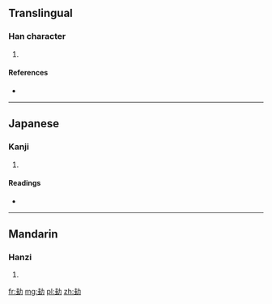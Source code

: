 ==Translingual==

===Han character===
{{Han char|rn=19|rad=力|as=06|sn=8|four=|canj=土土大尸 (GGKS), X土土大尸 (XGGKS)}}

# {{defn|Han|sort=力06}}

====References====
* {{Han ref|kx=0147.110|dkj=02333|hdz=10369.100|uh=52B8|ud=21176}}

----

==Japanese==

===Kanji===
{{ja-kanji|grade=|rs=力06}}

# {{defn|lang=ja|sort=力06}}

====Readings====
* {{ja-readings|on=[[あい]] (ai), [[あ]] (a)|kun=[[せまる]] (semaru)}}

----

==Mandarin==

===Hanzi===
{{cmn-hanzi|pin=[[wā]] ([[wa1]])|wg=wa<sup>1</sup>}}

# {{defn|lang=cmn|sort=力06}}

[[fr:劸]]
[[mg:劸]]
[[pl:劸]]
[[zh:劸]]